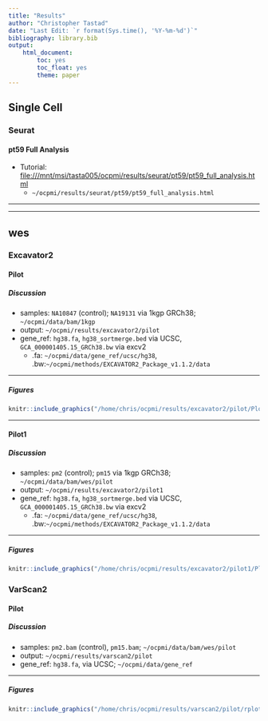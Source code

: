 ```yaml
---
title: "Results"
author: "Christopher Tastad"
date: "Last Edit: `r format(Sys.time(), '%Y-%m-%d')`"
bibliography: library.bib
output:
    html_document:
        toc: yes
        toc_float: yes
        theme: paper
---
```


## Single Cell

### Seurat

#### pt59 Full Analysis

* Tutorial: [file:///mnt/msi/tasta005/ocpmi/results/seurat/pt59/pt59_full_analysis.html](file:///mnt/msi/tasta005/ocpmi/results/seurat/pt59/pt59_full_analysis.html)
    - `~/ocpmi/results/seurat/pt59/pt59_full_analysis.html`

***

***

## wes

### Excavator2

#### Pilot {.tabset .tabfade}

##### Discussion

* samples: `NA10847` (control); `NA19131` via 1kgp GRCh38; `~/ocpmi/data/bam/1kgp`
* output: `~/ocpmi/results/excavator2/pilot`
* gene_ref: `hg38.fa`, `hg38_sortmerge.bed` via UCSC, `GCA_000001405.15_GRCh38.bw` via excv2
    - .fa: `~/ocpmi/data/gene_ref/ucsc/hg38`, .bw:`~/ocpmi/methods/EXCAVATOR2_Package_v1.1.2/data`

***

##### Figures

```r
knitr::include_graphics("/home/chris/ocpmi/results/excavator2/pilot/Plots/NA19131/combined.pdf")
```

***

#### Pilot1 {.tabset .tabfade}

##### Discussion

* samples: `pm2` (control); `pm15` via 1kgp GRCh38; `~/ocpmi/data/bam/wes/pilot`
* output: `~/ocpmi/results/excavator2/pilot1`
* gene_ref: `hg38.fa`, `hg38_sortmerge.bed` via UCSC, `GCA_000001405.15_GRCh38.bw` via excv2
    - .fa: `~/ocpmi/data/gene_ref/ucsc/hg38`, .bw:`~/ocpmi/methods/EXCAVATOR2_Package_v1.1.2/data`

***

##### Figures

```r
knitr::include_graphics("/home/chris/ocpmi/results/excavator2/pilot1/Plots/pm2/combined.pdf")
```


### VarScan2

#### Pilot {.tabset .tabfade}

##### Discussion

* samples: `pm2.bam` (control), `pm15.bam`; `~/ocpmi/data/bam/wes/pilot`
* output: `~/ocpmi/results/varscan2/pilot`
* gene_ref: `hg38.fa`, via UCSC; `~/ocpmi/data/gene_ref`

***

##### Figures

```r
knitr::include_graphics("/home/chris/ocpmi/results/varscan2/pilot/rplot.pdf")
```

